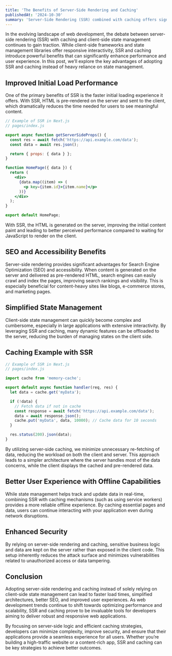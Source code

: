 ```yaml
---
title: 'The Benefits of Server-Side Rendering and Caching'
publishedAt: '2024-10-30'
summary: 'Server-Side Rendering (SSR) combined with caching offers significant advantages in web development compared to relying solely on client-side state management.'
---
```


In the evolving landscape of web development, the debate between server-side rendering (SSR) with caching and client-side state management continues to gain traction. While client-side frameworks and state management libraries offer responsive interactivity, SSR and caching introduce powerful benefits that can significantly enhance performance and user experience. In this post, we’ll explore the key advantages of adopting SSR and caching instead of heavy reliance on state management.

## Improved Initial Load Performance

One of the primary benefits of SSR is the faster initial loading experience it offers. With SSR, HTML is pre-rendered on the server and sent to the client, which dramatically reduces the time needed for users to see meaningful content.

```jsx
// Example of SSR in Next.js
// pages/index.js

export async function getServerSideProps() {
  const res = await fetch('https://api.example.com/data');
  const data = await res.json();

  return { props: { data } };
}

function HomePage({ data }) {
  return (
    <div>
      {data.map((item) => (
        <p key={item.id}>{item.name}</p>
      ))}
    </div>
  );
}

export default HomePage;
```

With SSR, the HTML is generated on the server, improving the initial content paint and leading to better perceived performance compared to waiting for JavaScript to render on the client.

## SEO and Accessibility Benefits

Server-side rendering provides significant advantages for Search Engine Optimization (SEO) and accessibility. When content is generated on the server and delivered as pre-rendered HTML, search engines can easily crawl and index the pages, improving search rankings and visibility. This is especially beneficial for content-heavy sites like blogs, e-commerce stores, and marketing pages.

## Simplified State Management

Client-side state management can quickly become complex and cumbersome, especially in large applications with extensive interactivity. By leveraging SSR and caching, many dynamic features can be offloaded to the server, reducing the burden of managing states on the client side.

## Caching Example with SSR

```jsx
// Example of SSR in Next.js
// pages/index.js

import cache from 'memory-cache';

export default async function handler(req, res) {
  let data = cache.get('myData');

  if (!data) {
    // Fetch data if not in cache
    const response = await fetch('https://api.example.com/data');
    data = await response.json();
    cache.put('myData', data, 10000); // Cache data for 10 seconds
  }

  res.status(200).json(data);
}
```

By utilizing server-side caching, we minimize unnecessary re-fetching of data, reducing the workload on both the client and server. This approach leads to a simpler architecture where the server handles most of the data concerns, while the client displays the cached and pre-rendered data.

## Better User Experience with Offline Capabilities

While state management helps track and update data in real-time, combining SSR with caching mechanisms (such as using service workers) provides a more reliable offline experience. By caching essential pages and data, users can continue interacting with your application even during network disruptions.

## Enhanced Security

By relying on server-side rendering and caching, sensitive business logic and data are kept on the server rather than exposed in the client code. This setup inherently reduces the attack surface and minimizes vulnerabilities related to unauthorized access or data tampering.

## Conclusion

Adopting server-side rendering and caching instead of solely relying on client-side state management can lead to faster load times, simplified architectures, better SEO, and improved user experiences. As web development trends continue to shift towards optimizing performance and scalability, SSR and caching prove to be invaluable tools for developers aiming to deliver robust and responsive web applications.

By focusing on server-side logic and efficient caching strategies, developers can minimize complexity, improve security, and ensure that their applications provide a seamless experience for all users. Whether you’re building a high-traffic website or a content-rich app, SSR and caching can be key strategies to achieve better outcomes.
